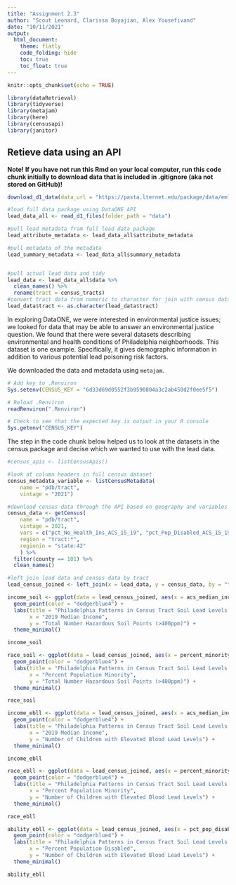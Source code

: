 ```yaml
---
title: "Assignment 2.3"
author: "Scout Leonard, Clarissa Boyajian, Alex Yousefivand"
date: "10/11/2021"
output:
  html_document:
    theme: flatly
    code_folding: hide
    toc: true
    toc_float: true
---
```


```r
knitr::opts_chunk$set(echo = TRUE)
```

```r
library(dataRetrieval)
library(tidyverse)
library(metajam)
library(here)
library(censusapi)
library(janitor)
```
## Retieve data using an API


**Note! If you have not run this Rmd on your local computer, run this code chunk initially to download data that is included in .gitignore (aka not stored on GitHub)!**
```r

download_d1_data(data_url = "https://pasta.lternet.edu/package/data/eml/edi/998/1/406b624e7e71dcd400f677eb70cc8bde", path = ".", dir_name = "data")


```

```r

#load full data package using DataONE API
lead_data_all <- read_d1_files(folder_path = "data")

#pull lead metadata from full lead data package
lead_attribute_metadata <- lead_data_all$attribute_metadata

#pull metadata of the metadata
lead_summary_metadata <- lead_data_all$summary_metadata


#pull actual lead data and tidy
lead_data <- lead_data_all$data %>% 
  clean_names() %>% 
  rename(tract = census_tracts)
#convert tract data from numeric to character for join with census data below
lead_data$tract <- as.character(lead_data$tract)

```

In exploring DataONE, we were interested in environmental justice issues; we looked for data that may be able to answer an environmental justice question. We found that there were several datasets describing environmental and health conditions of Philadelphia neighborhoods. This dataset is one example. Specifically, it gives demographic information in addition to various potential lead poisoning risk factors. 

We downloaded the data and metadata using `metajam`. 

```r
# Add key to .Renviron
Sys.setenv(CENSUS_KEY = "6d33d69d0552f3b9590804a3c2ab450d2f0ee5f5")

# Reload .Renviron
readRenviron(".Renviron")

# Check to see that the expected key is output in your R console
Sys.getenv("CENSUS_KEY")
```
The step in the code chunk below helped us to look at the datasets in the census package and decise which we wanted to use with the lead data. 
```r
#census_apis <- listCensusApis()
```

```r

#look at column headers in full census dataset
census_metadata_variable <- listCensusMetadata(
    name = "pdb/tract", 
    vintage = "2021")

#download census data through the API based on geography and variables of interest 
census_data <- getCensus(
    name = "pdb/tract",
    vintage = 2021,
    vars = c("pct_No_Health_Ins_ACS_15_19", "pct_Pop_Disabled_ACS_15_19", "pct_Hispanic_ACS_15_19"), 
    region = "tract:*",
    regionin = "state:42"
    ) %>% 
  filter(county == 101) %>% 
  clean_names()

```

```r

#left join lead data and census data by tract 
lead_census_joined <- left_join(x = lead_data, y = census_data, by = "tract")

```

```r
income_soil <- ggplot(data = lead_census_joined, aes(x = acs_median_income_2019, y = soil_400_ppm)) +
  geom_point(color = "dodgerblue4") +
  labs(title = "Philadelphia Patterns in Census Tract Soil Lead Levels by Income",
       x = "2019 Median Income",
       y = "Total Number Hazardous Soil Points (>400ppm)") +
  theme_minimal()

income_soil
```

```r
race_soil <- ggplot(data = lead_census_joined, aes(x = percent_minority_population, y = soil_400_ppm)) +
  geom_point(color = "dodgerblue4") +
  labs(title = "Philadelphia Patterns in Census Tract Soil Lead Levels by Race",
       x = "Percent Population Minority",
       y = "Total Number Hazardous Soil Points (>400ppm)") +
  theme_minimal()

race_soil
```

```r
income_ebll <- ggplot(data = lead_census_joined, aes(x = acs_median_income_2019, y = number_of_children_with_ebll_2015)) +
  geom_point(color = "dodgerblue4") +
  labs(title = "Philadelphia Patterns in Census Tract Soil Lead Levels by Income",
       x = "2019 Median Income",
       y = "Number of Children with Elevated Blood Lead Levels") +
  theme_minimal()

income_ebll
```

```r
race_ebll <- ggplot(data = lead_census_joined, aes(x = percent_minority_population, y = number_of_children_with_ebll_2015)) +
  geom_point(color = "dodgerblue4") +
  labs(title = "Philadelphia Patterns in Census Tract Soil Lead Levels by Income",
       x = "Percent Population Minority",
       y = "Number of Children with Elevated Blood Lead Levels") +
  theme_minimal()

race_ebll
```

```r
ability_ebll <- ggplot(data = lead_census_joined, aes(x = pct_pop_disabled_acs_15_19, y = number_of_children_with_ebll_2015)) +
  geom_point(color = "dodgerblue4") +
  labs(title = "Philadelphia Patterns in Census Tract Soil Lead Levels by Income",
       x = "Percent Population Disabled",
       y = "Number of Children with Elevated Blood Lead Levels") +
  theme_minimal()

ability_ebll

```